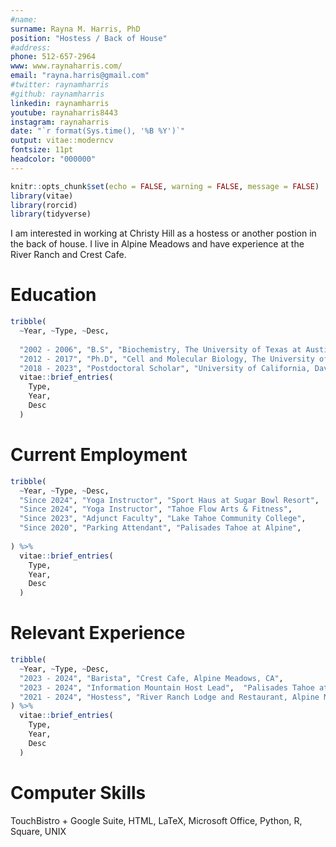 ```yaml
---
#name:
surname: Rayna M. Harris, PhD
position: "Hostess / Back of House"
#address:  
phone: 512-657-2964
www: www.raynaharris.com/
email: "rayna.harris@gmail.com"
#twitter: raynamharris
#github: raynamharris
linkedin: raynamharris
youtube: raynaharris8443
instagram: raynaharris
date: "`r format(Sys.time(), '%B %Y')`"
output: vitae::moderncv
fontsize: 11pt
headcolor: "000000"
---
```


```r
knitr::opts_chunk$set(echo = FALSE, warning = FALSE, message = FALSE)
library(vitae)
library(rorcid)
library(tidyverse)
```

I am interested in working at Christy Hill as a hostess or another postion in the back of house. I live in Alpine Meadows and have experience at the River Ranch and Crest Cafe. 

# Education


```r
tribble(
  ~Year, ~Type, ~Desc, 
  
  "2002 - 2006", "B.S", "Biochemistry, The University of Texas at Austin", 
  "2012 - 2017", "Ph.D", "Cell and Molecular Biology, The University of Texas at Austin",
  "2018 - 2023", "Postdoctoral Scholar", "University of California, Davis") %>% 
  vitae::brief_entries(
    Type,
    Year, 
    Desc
  )
```

# Current Employment

```r
tribble(
  ~Year, ~Type, ~Desc,
  "Since 2024", "Yoga Instructor", "Sport Haus at Sugar Bowl Resort",
  "Since 2024", "Yoga Instructor", "Tahoe Flow Arts & Fitness",
  "Since 2023", "Adjunct Faculty", "Lake Tahoe Community College",
  "Since 2020", "Parking Attendant", "Palisades Tahoe at Alpine",
  
) %>% 
  vitae::brief_entries(
    Type,
    Year, 
    Desc
  ) 

```


# Relevant Experience

```r
tribble(
  ~Year, ~Type, ~Desc,
  "2023 - 2024", "Barista", "Crest Cafe, Alpine Meadows, CA", 
  "2023 - 2024", "Information Mountain Host Lead",  "Palisades Tahoe at Alpine", 
  "2021 - 2024", "Hostess", "River Ranch Lodge and Restaurant, Alpine Meadows, CA", 
) %>%
  vitae::brief_entries(
    Type,
    Year, 
    Desc
  ) 

```

# Computer Skills

TouchBistro + Google Suite, HTML, LaTeX, Microsoft Office, Python, R, Square, UNIX  


